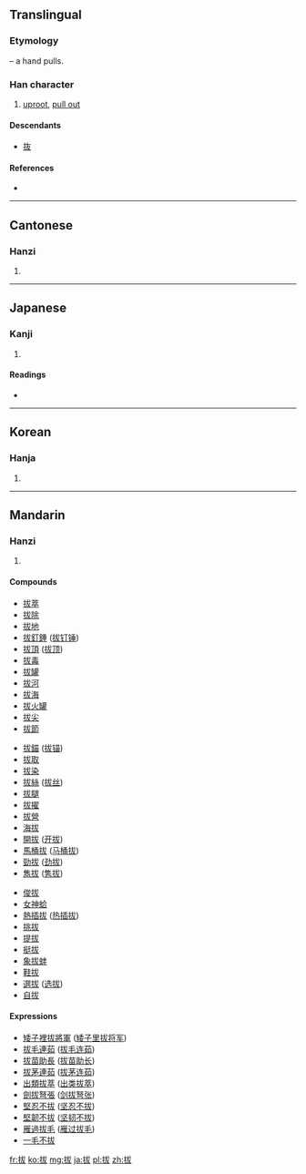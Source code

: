 {{also|抜}}
==Translingual==
{{ja-forms|[[抜]]|拔|拔}}

===Etymology===
{{Han compound|手|alt1=扌|t1=hand|犮|ls=psc|c1=s|c2=p}} – a hand pulls.

===Han character===
{{Han char|rn=64|rad=手|as=05|sn=8|four=5304<sub>7</sub>|canj=手戈大水 (QIKE), 手戈大大 (QIKK)}}

# [[uproot]], [[pull out]]

====Descendants====
* [[抜]]

====References====
* {{Han ref|kx=0426.010|dkj=11959|dj=0774.030|hdz=31850.030|uh=62D4|ud=25300|bh=A9DE|bd=43486}}

----

==Cantonese==

===Hanzi===
{{yue-hanzi|jyut=|y=[[bat6]]}}

# {{defn|Cantonese|sort=手05}}

----

==Japanese==

===Kanji===
{{ja-kanji|grade=|rs=手05}}

# {{defn|Japanese|sort=手05}}

====Readings====
* {{ja-readings|on=[[ばつ]] (batsu), [[はつ]] (hatsu), [[はい]] (hai)|kun=[[ぬく]] (nuku), [[ぬける]] (nukeru), [[たすける]] (tasukeru)}}

----

==Korean==

===Hanja===
{{ko-hanja|hangeul=[[발]], [[패]]|eumhun=|rv=bal, pae|mr=pal, p'ae|y=pal, phay}}

# {{defn|Korean|sort=手05}}

----

==Mandarin==

===Hanzi===
{{cmn-hanzi|pin=[[bá]] ([[ba2]]), [[bèi]] ([[bei4]])|wg=[[pa]]<sup>2</sup>, [[pei]]<sup>4</sup>}}

# {{defn|Mandarin|sort=手05}}

====Compounds====
{{top3}}
*[[拔萃]]
*[[拔除]]
*[[拔地]] 
*[[拔釘錘]] ([[拔钉锤]]) 
*[[拔頂]] ([[拔顶]]) 
*[[拔毒]] 
*[[拔罐]]
*[[拔河]]
*[[拔海]]
*[[拔火罐]]   
*[[拔尖]]
*[[拔節]] 
{{mid3}} 
*[[拔錨]] ([[拔锚]])
*[[拔取]] 
*[[拔染]] 
*[[拔絲]] ([[拔丝]]) 
*[[拔腿]]  
*[[拔擢]] 
*[[拔營]] 
*[[海拔]]
*[[開拔]] ([[开拔]])
*[[馬桶拔]] ([[马桶拔]])
*[[勁拔]] ([[ 劲拔]])
*[[雋拔]] ([[隽拔]])  
{{mid3}}
*[[俊拔]] 
*[[女神蛤]] 
*[[熱插拔]] ([[热插拔]])
*[[挑拔]] 
*[[提拔]]
*[[挺拔]]
*[[象拔蚌]] 
*[[鞋拔]] 
*[[選拔]] ([[选拔]]) 
*[[自拔]]
{{bottom}}
====Expressions====
*[[矮子裡拔將軍]] ([[矮子里拔将军]])
*[[拔毛連茹]] ([[拔毛连茹]])
*[[拔苗助長]] ([[拔苗助长]])
*[[拔茅連茹]] ([[拔茅连茹]])
*[[出類拔萃]] ([[出类拔萃]])
*[[劍拔弩張]] ([[剑拔弩张]])
*[[堅忍不拔]] ([[坚忍不拔]])
*[[堅韌不拔]] ([[坚韧不拔]])
*[[雁過拔毛]] ([[雁过拔毛]]) 
*[[一毛不拔]]

[[fr:拔]]
[[ko:拔]]
[[mg:拔]]
[[ja:拔]]
[[pl:拔]]
[[zh:拔]]